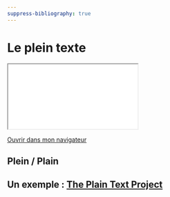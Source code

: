 ```yaml
---
suppress-bibliography: true
---
```


# Le plein texte 

::: {.content-visible when-format="html" unless-format="revealjs"}

```{=html}
<iframe src="_slides/plein-texte.html"></iframe>
```
[Ouvrir dans mon navigateur](_slides/plein-texte.html){target="_blank"} 

::: 

## Plein / Plain 

## Un exemple : [The Plain Text Project](https://plaintextproject.online/articles.html) 